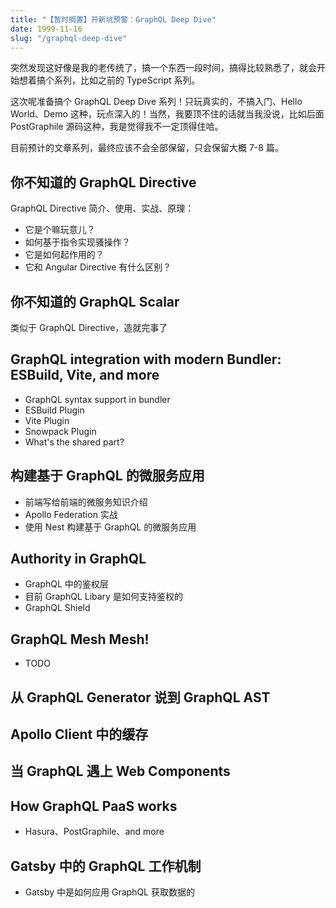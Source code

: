 ```yaml
---
title: "【暂时搁置】开新坑预警：GraphQL Deep Dive"
date: 1999-11-16
slug: "/graphql-deep-dive"
---
```


突然发现这好像是我的老传统了，搞一个东西一段时间，搞得比较熟悉了，就会开始想着搞个系列，比如之前的 TypeScript 系列。

这次呢准备搞个 GraphQL Deep Dive 系列！只玩真实的，不搞入门、Hello World、Demo 这种，玩点深入的！当然，我要顶不住的话就当我没说，比如后面 PostGraphile 源码这种，我是觉得我不一定顶得住哈。

目前预计的文章系列，最终应该不会全部保留，只会保留大概 7-8 篇。

## 你不知道的 GraphQL Directive

GraphQL Directive 简介、使用、实战、原理：

- 它是个嘛玩意儿？
- 如何基于指令实现骚操作？
- 它是如何起作用的？
- 它和 Angular Directive 有什么区别？

## 你不知道的 GraphQL Scalar

类似于 GraphQL Directive，造就完事了

## GraphQL integration with modern Bundler: ESBuild, Vite, and more

- GraphQL syntax support in bundler
- ESBuild Plugin
- Vite Plugin
- Snowpack Plugin
- What's the shared part?

## 构建基于 GraphQL 的微服务应用

- 前端写给前端的微服务知识介绍
- Apollo Federation 实战
- 使用 Nest 构建基于 GraphQL 的微服务应用

## Authority in GraphQL

- GraphQL 中的鉴权层
- 目前 GraphQL Libary 是如何支持鉴权的
- GraphQL Shield

## GraphQL Mesh Mesh!

- TODO

## 从 GraphQL Generator 说到 GraphQL AST

## Apollo Client 中的缓存

## 当 GraphQL 遇上 Web Components

## How GraphQL PaaS works

- Hasura、PostGraphile、and more

## Gatsby 中的 GraphQL 工作机制

- Gatsby 中是如何应用 GraphQL 获取数据的
